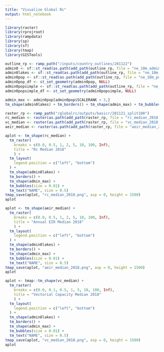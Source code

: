 ```yaml
---
title: "Visualize Global Rc"
output: html_notebook
---
```



```r
library(raster)
library(rprojroot)
library(rampdata)
library(sp)
library(sf)
library(tmap)
library(GISTools)
```



```r
outline_rp <- ramp_path("/inputs/country_outlines/201122")
admin0 <- sf::st_read(as.path(add_path(outline_rp, file = "ne_10m_admin_0_countries")))
admin0lakes <- sf::st_read(as.path(add_path(outline_rp, file = "ne_10m_admin_0_countries_lakes")))
admin0pop <- sf::st_read(as.path(add_path(outline_rp, file = "ne_10m_populated_places")))
admin0pop_df <- st_set_geometry(admin0pop, NULL)
admin0popsimple <- sf::st_read(as.path(add_path(outline_rp, file = "ne_10m_populated_places_simple")))
admin0popsimple_df <- st_set_geometry(admin0popsimple, NULL)
```



```r
admin_max <- admin0pop[admin0pop$SCALERANK < 3,]
tm_shape(admin0lakes) + tm_borders() + tm_shape(admin_max) + tm_bubbles(size = 0.01)
```

```r
raster_rp <- ramp_path("/globalrc/outputs/basicr/201121_split100")
rc_median <- raster(as.path(add_path(raster_rp, file = "rc_median_2018.tif")))
vc_median <- raster(as.path(add_path(raster_rp, file = "vc_median_2018.tif")))
aeir_median <- raster(as.path(add_path(raster_rp, file = "aeir_median_2018.tif")))
```

```r
aplot <- tm_shape(rc_median) +
  tm_raster(
    breaks = c(0.0, 0.5, 1, 2, 5, 10, 100, Inf),
    title = "Rc Median 2018"
    ) +
  tm_layout(
    legend.position = c("left", "bottom") 
  ) +
  tm_shape(admin0lakes) +
  tm_borders() +
  tm_shape(admin_max) +
  tm_bubbles(size = 0.01) +
  tm_text("NAME", size = 0.5)
tmap_save(aplot, "rc_median_2018.png", asp = 0, height = 1500)
aplot
```

```r
aplot <- tm_shape(aeir_median) +
  tm_raster(
    breaks = c(0.0, 0.5, 1, 2, 5, 10, 100, Inf),
    title = "Annual EIR Median 2018"
    ) +
  tm_layout(
    legend.position = c("left", "bottom") 
  ) +
  tm_shape(admin0lakes) +
  tm_borders() +
  tm_shape(admin_max) +
  tm_bubbles(size = 0.01) +
  tm_text("NAME", size = 0.5)
tmap_save(aplot, "aeir_median_2018.png", asp = 0, height = 1500)
aplot
```


```r
aplot <- tmap::tm_shape(vc_median) +
  tm_raster(
    breaks = c(0.0, 0.1, 0.5, 1, 5, 10, 100, Inf),
    title = "Vectorial Capacity Median 2018"
    ) +
  tm_layout(
    legend.position = c("left", "bottom") 
  ) +
  tm_shape(admin0lakes) +
  tm_borders() +
  tm_shape(admin_max) +
  tm_bubbles(size = 0.01) +
  tm_text("NAME", size = 0.5)
tmap_save(aplot, "vc_median_2018.png", asp = 0, height = 1500)
aplot
```
